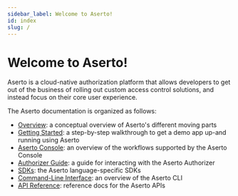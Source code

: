 ```yaml
---
sidebar_label: Welcome to Aserto!
id: index
slug: /
---
```


# Welcome to Aserto!

Aserto is a cloud-native authorization platform that allows developers to get out of the business of 
rolling out custom access control solutions, and instead focus on their core user experience.  

The Aserto documentation is organized as follows:
* [Overview](overview/introduction): a conceptual overview of Aserto's different moving parts 
* [Getting Started](getting-started/quickstart): a step-by-step walkthrough to get a demo app up-and running using Aserto
* [Aserto Console](aserto-console/introduction): an overview of the workflows supported by the Aserto Console 
* [Authorizer Guide](authorizer-guide/overview): a guide for interacting with the Aserto Authorizer
* [SDKs](software-development-kits/overview): the Aserto language-specific SDKs
* [Command-Line Interface](command-line-interface/introduction): an overview of the Aserto CLI
* [API Reference](https://aserto.readme.io/reference): reference docs for the Aserto APIs

